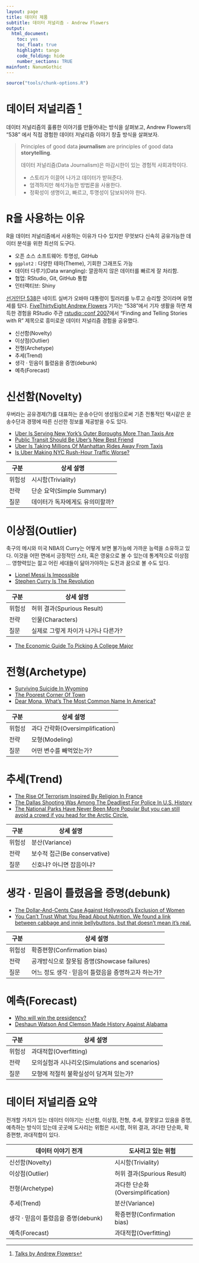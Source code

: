 ```yaml
---
layout: page
title: 데이터 제품
subtitle: 데이터 저널리즘 - Andrew Flowers
output:
  html_document: 
    toc: yes
    toc_float: true
    highlight: tango
    code_folding: hide
    number_sections: TRUE
mainfont: NanumGothic
---
```



```r
source("tools/chunk-options.R")
```


# 데이터 저널리즘 [^rstudio-conf-2017-data-story]

[^rstudio-conf-2017-data-story]: [Talks by Andrew Flowers](https://github.com/andrewflowers/talks)

데이터 저널리즘의 훌륭한 이야기를 만들어내는 방식을 살펴보고, 
Andrew Flowers의 "538" 에서 직접 경험한 데이터 저널리즘 이야기 창출 방식을 살펴보자.

>  Principles of good data **journalism** are principles of good data **storytelling**.
>
> 데이터 저널리즘(Data Journalism)은 마감시한이 있는 경험적 사회과학이다.
>
> - 스토리가 이끌어 나가고 데이터가 받혀준다.
> - 엄격하지만 해석가능한 방법론을 사용한다.
> - 정확성이 생명이고, 빠르고, 투명성이 담보되어야 한다.

# R을 사용하는 이유

R을 데이터 저널리즘에서 사용하는 이유가 다수 있지만 무엇보다 신속히 공유가능한 데이터 분석을 위한 최선의 도구다.

- 오픈 소스 소프트웨어: 투명성, GitHub
- `ggplot2` : 다양한 테마(Theme), 기회한 그래프도 가능
- 데이터 다루기(Data wrangling): 깔끔하지 않은 데이터를 빠르게 잘 처리함.
- 협업: RStudio, Git, GitHub 통합
- 인터랙티브: Shiny


[선거인단 538](https://en.wikipedia.org/wiki/FiveThirtyEight)은 네이트 실버가 오바마 대통령이 힐러리를 누루고 승리할 것이라며 유명세를 탔다.
[FiveThirtyEight Andrew Flowers](https://fivethirtyeight.com/contributors/andrew-flowers/) 기자는 "538"에서 기자 생활을 하면 
채득한 경험을 RStudio 주관 [rstudio::conf 2007](https://www.rstudio.com/conference/)에서 "Finding and Telling Stories with R" 제목으로 흥미로운 
데이터 저널리즘 경험을 공유했다.

- 신선함(Novelty)
- 이상점(Outlier)
- 전형(Archetype)
- 추세(Trend)
- 생각 &middot; 믿음이 틀렸음을 증명(debunk)
- 예측(Forecast)

# 신선함(Novelty)

우버라는 공유경제(?)를 대표하는 운송수단이 생성됨으로써 기존 전통적인 택시같은 운송수단과 경쟁에 따른 신선한 정보를 제공받을 수도 있다.

- [Uber Is Serving New York’s Outer Boroughs More Than Taxis Are](https://fivethirtyeight.com/features/uber-is-serving-new-yorks-outer-boroughs-more-than-taxis-are/)
- [Public Transit Should Be Uber’s New Best Friend](http://fivethirtyeight.com/features/public-transit-should-be-ubers-new-best-friend/)
- [Uber Is Taking Millions Of Manhattan Rides Away From Taxis](http://fivethirtyeight.com/features/uber-is-taking-millions-of-manhattan-rides-away-from-taxis/)
- [Is Uber Making NYC Rush-Hour Traffic Worse?](http://fivethirtyeight.com/features/is-uber-making-nyc-rush-hour-traffic-worse/)

| 구분   |       상세 설명                   | 
|--------|-----------------------------------| 
| 위험성 | 시시함(Triviality)                |
| 전략   | 단순 요약(Simple Summary)         |
| 질문   | 데이터가 독자에게도 유의미할까?   | 


# 이상점(Outlier)

축구의 메시와 미국 NBA의 Curry는 어떻게 보면 불가능에 가까운 능력을 소유하고 있다. 
이것을 어떤 면에서 긍정적인 스타, 혹은 영웅으로 볼 수 있는데 통계적으로 이상점 ... 영향력있는 젊고 어린 세대들이 닮아가야하는 도전과 꿈으로 볼 수도 있다.

- [Lionel Messi Is Impossible](https://fivethirtyeight.com/features/lionel-messi-is-impossible/)
- [Stephen Curry Is The Revolution](http://fivethirtyeight.com/features/stephen-curry-is-the-revolution/)

| 구분   |       상세 설명                   | 
|--------|-----------------------------------| 
| 위험성 | 허위 결과(Spurious Result)        |
| 전략   | 인물(Characters)                  |
| 질문   | 실제로 그렇게 차이가 나거나 다른가?| 


- [The Economic Guide To Picking A College Major](https://fivethirtyeight.com/features/the-economic-guide-to-picking-a-college-major/)

# 전형(Archetype)

- [Surviving Suicide In Wyoming](https://fivethirtyeight.com/features/suicide-in-wyoming/)
- [The Poorest Corner Of Town](https://fivethirtyeight.com/features/ferguson-missouri/)
- [Dear Mona, What’s The Most Common Name In America?](https://fivethirtyeight.com/features/whats-the-most-common-name-in-america/)


| 구분   |       상세 설명                   | 
|--------|-----------------------------------| 
| 위험성 | 과다 간략화(Oversimplification)   |
| 전략   | 모형(Modeling)                    |
| 질문   | 어떤 변수를 빼먹었는가?           | 


# 추세(Trend)

- [The Rise Of Terrorism Inspired By Religion In France](https://fivethirtyeight.com/features/the-rise-of-religiously-inspired-terrorism-in-france/)
- [The Dallas Shooting Was Among The Deadliest For Police In U.S. History](https://fivethirtyeight.com/features/the-dallas-shooting-was-among-the-deadliest-for-police-in-u-s-history/)
- [The National Parks Have Never Been More Popular But you can still avoid a crowd if you head for the Arctic Circle.](https://fivethirtyeight.com/features/the-national-parks-have-never-been-more-popular/)

| 구분   |       상세 설명                   | 
|--------|-----------------------------------| 
| 위험성 | 분산(Variance)                    |
| 전략   | 보수적 접근(Be conservative)      |
| 질문   | 신호냐? 아니면 잡음이냐?          | 


# 생각 &middot; 믿음이 틀렸음을 증명(debunk)

- [The Dollar-And-Cents Case Against Hollywood’s Exclusion of Women](https://fivethirtyeight.com/features/the-dollar-and-cents-case-against-hollywoods-exclusion-of-women/)
- [You Can’t Trust What You Read About Nutrition. We found a link between cabbage and innie bellybuttons, but that doesn’t mean it’s real.](http://fivethirtyeight.com/features/you-cant-trust-what-you-read-about-nutrition/)

| 구분   |       상세 설명                   | 
|--------|-----------------------------------| 
| 위험성 | 확증편향(Confirmation bias)       |
| 전략   | 공개방식으로 잘못됨 증명(Showcase failures)      |
| 질문   | 어느 정도 생각 &middot; 믿음이 틀렸음을 증명하고자 하는가? | 


# 예측(Forecast)

- [Who will win the presidency?](https://projects.fivethirtyeight.com/2016-election-forecast/)
- [Deshaun Watson And Clemson Made History Against Alabama](https://fivethirtyeight.com/features/deshaun-watson-and-clemson-made-history-against-alabama/)

| 구분   |       상세 설명                   | 
|--------|-----------------------------------| 
| 위험성 | 과대적합(Overfitting)             |
| 전략   | 모의실험과 시나리오(Simulations and scenarios)     |
| 질문   | 모형에 적절히 불확실성이 담겨져 있는가? | 

# 데이터 저널리즘 요약

전개할 가치가 있는 데이터 이야기는 신선함, 이상점, 전형, 추세, 잘못알고 있음을 증명, 예측하는 방식이 있는데
곳곳에 도사리는 위험은 시시함, 허위 결과, 과다한 단순화, 확증편향, 과대적합이 있다.

|          데이터 이야기 전개                |      도사리고 있는 위험          |
|--------------------------------------------|----------------------------------|
| 신선함(Novelty)                            | 시시함(Triviality)               | 
| 이상점(Outlier)                            | 허위 결과(Spurious Result)       |           
| 전형(Archetype)                            | 과다한 단순화(Oversimplification)|              
| 추세(Trend)                                | 분산(Variance)                   |
| 생각 &middot; 믿음이 틀렸음을 증명(debunk) | 확증편향(Confirmation bias)      |          
| 예측(Forecast)                             | 과대적합(Overfitting)            |    
                  


